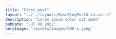 ```yaml
---
title: "First post"
layout: "../../layouts/BaseBlogPostGrid.astro"
description: "Lorem ipsum dolor sit amet"
pubDate: "Jul 08 2022"
heroImage: "/assets/images/HUD-1.jpeg"
---
```



<BaseBlogHeadTile
  title={frontmatter.title}
  date={frontmatter.pubDate}
  text="There are many variations of passages of Lorem Ipsum available, but the
    majority have suffered alteration in some form, by injected humour, or
    randomised words which don't look even slightly believable."
/>

<BaseBlogImage src="/assets/images/HUD-1.jpeg" alt="test" />
<BaseBlogImage src="/assets/images/HUD-2.jpeg" alt="test" />
<BaseBlogImage src="/assets/images/HUD-1.jpeg" alt="test" />
<BaseBlogImage src="/assets/images/HUD-2.jpeg" alt="test" />
<BaseBlogImage src="/assets/images/HUD-1.jpeg" alt="test" />
